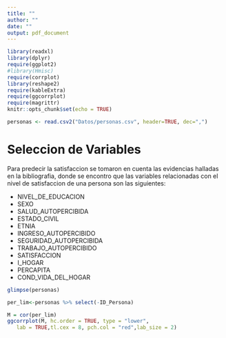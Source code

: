 ```yaml
---
title: ""
author: ""
date: ""
output: pdf_document
---
```

\begin{titlepage}
\centering
{\scshape\Huge Informe Tecnico \par}
{\scshape\Huge  Satisfaccion de Niños y Abuelos \par}
\vspace{2cm}
{\Large Por: \par}
{\Large Daniel\par}
{\Large Juan Sebastián Falcón\par}
{\Large Peña\par}
{\Large Brayan\par}
{\Large Thalea\par}
\vfill
\vspace{0.5cm}

```r
knitr::include_graphics("C:/Users/Usuario/Desktop/LOGO.png")

```
\vfill
\vspace{0.5cm}
{\bfseries\LARGE Universidad Nacional de Colombia \par Sede Medellín \par}
\vspace{1cm}
\end{titlepage}

```r
library(readxl)
library(dplyr)
require(ggplot2)
#library(Hmisc)
require(corrplot)
library(reshape2)
require(kableExtra)
require(ggcorrplot)
require(magrittr)
knitr::opts_chunk$set(echo = TRUE)
```



```r
personas <- read.csv2("Datos/personas.csv", header=TRUE, dec=",")
```


# Seleccion de Variables

Para predecir la satisfaccion se tomaron en cuenta las evidencias halladas en la bibliografia, donde se encontro que las variables relacionadas con el nivel de satisfaccion de una persona son las siguientes:

* NIVEL_DE_EDUCACION
* SEXO
* SALUD_AUTOPERCIBIDA
* ESTADO_CIVIL
* ETNIA
* INGRESO_AUTOPERCIBIDO
* SEGURIDAD_AUTOPERCIBIDA
* TRABAJO_AUTOPERCIBIDO
* SATISFACCION
* I_HOGAR
* PERCAPITA
* COND_VIDA_DEL_HOGAR




```r
glimpse(personas)
```

```r
per_lim<-personas %>% select(-ID_Persona)
```





```r
M = cor(per_lim)
ggcorrplot(M, hc.order = TRUE, type = "lower",
   lab = TRUE,tl.cex = 8, pch.col = "red",lab_size = 2)
```


